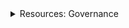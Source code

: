<div class="stub">
<details><summary>Resources: Governance</summary>

This section is part of a series on the topic of *Governance*.

Docs:

- [Introduction to governance](/concepts/governance/index.md)
- [Tutorials: Governance proposals](/tutorials/proposals/index.md)

</details>
</div>